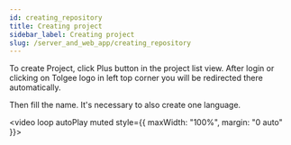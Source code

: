 ```yaml
---
id: creating_repository
title: Creating project
sidebar_label: Creating project
slug: /server_and_web_app/creating_repository
---
```


To create Project, click Plus button in the project list view. After login or clicking on Tolgee logo in left top
corner you will be redirected there automatically.

Then fill the name. It's necessary to also create one language.

<video loop autoPlay muted style={{ maxWidth: "100%", margin: "0 auto" }}>
  <source src="/create_project.mov" />
</video>
